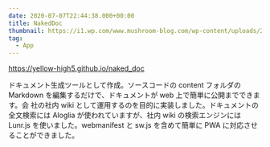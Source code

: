 ```yaml
---
date: 2020-07-07T22:44:38.000+00:00
title: NakedDoc
thumbnail: https://i1.wp.com/www.mushroom-blog.com/wp-content/uploads/2020/07/nake_logo_header.png?w=2280&ssl=1
tag:
  - App
---
```


https://yellow-high5.github.io/naked_doc

ドキュメント生成ツールとして作成。ソースコードの content フォルダの Markdown を編集するだけで、ドキュメントが web 上で簡単に公開までできます。会
社の社内 wiki として運用するのを目的に実装しました。ドキュメントの全文検索には Aloglia が使われていますが、社内 wiki の検索エンジンには Lunr.js を使いました。webmanifest と sw.js を含めて簡単に PWA に対応させることができました。
